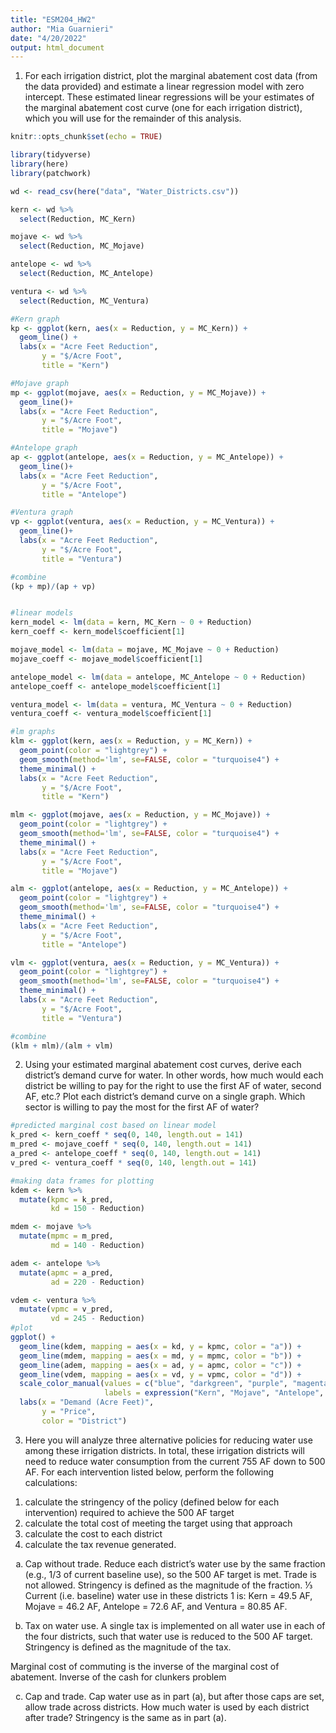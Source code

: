 ```yaml
---
title: "ESM204_HW2"
author: "Mia Guarnieri"
date: "4/20/2022"
output: html_document
---
```


1. For each irrigation district, plot the marginal abatement cost data (from the data provided) and estimate a linear regression model with zero intercept. These estimated linear regressions will be your estimates of the marginal abatement cost curve (one for each irrigation district), which you will use for the remainder of this analysis. 


```r
knitr::opts_chunk$set(echo = TRUE)

library(tidyverse)
library(here)
library(patchwork)

wd <- read_csv(here("data", "Water_Districts.csv"))

kern <- wd %>% 
  select(Reduction, MC_Kern)

mojave <- wd %>% 
  select(Reduction, MC_Mojave)

antelope <- wd %>% 
  select(Reduction, MC_Antelope)

ventura <- wd %>% 
  select(Reduction, MC_Ventura)

#Kern graph
kp <- ggplot(kern, aes(x = Reduction, y = MC_Kern)) +
  geom_line() +
  labs(x = "Acre Feet Reduction",
       y = "$/Acre Foot",
       title = "Kern")

#Mojave graph
mp <- ggplot(mojave, aes(x = Reduction, y = MC_Mojave)) +
  geom_line()+
  labs(x = "Acre Feet Reduction",
       y = "$/Acre Foot",
       title = "Mojave")

#Antelope graph
ap <- ggplot(antelope, aes(x = Reduction, y = MC_Antelope)) +
  geom_line()+
  labs(x = "Acre Feet Reduction",
       y = "$/Acre Foot",
       title = "Antelope")

#Ventura graph
vp <- ggplot(ventura, aes(x = Reduction, y = MC_Ventura)) +
  geom_line()+
  labs(x = "Acre Feet Reduction",
       y = "$/Acre Foot",
       title = "Ventura")

#combine
(kp + mp)/(ap + vp)


#linear models
kern_model <- lm(data = kern, MC_Kern ~ 0 + Reduction)
kern_coeff <- kern_model$coefficient[1]

mojave_model <- lm(data = mojave, MC_Mojave ~ 0 + Reduction)
mojave_coeff <- mojave_model$coefficient[1]

antelope_model <- lm(data = antelope, MC_Antelope ~ 0 + Reduction)
antelope_coeff <- antelope_model$coefficient[1]

ventura_model <- lm(data = ventura, MC_Ventura ~ 0 + Reduction)
ventura_coeff <- ventura_model$coefficient[1]

#lm graphs
klm <- ggplot(kern, aes(x = Reduction, y = MC_Kern)) +
  geom_point(color = "lightgrey") +
  geom_smooth(method='lm', se=FALSE, color = "turquoise4") + 
  theme_minimal() + 
  labs(x = "Acre Feet Reduction",
       y = "$/Acre Foot",
       title = "Kern")

mlm <- ggplot(mojave, aes(x = Reduction, y = MC_Mojave)) +
  geom_point(color = "lightgrey") +
  geom_smooth(method='lm', se=FALSE, color = "turquoise4") + 
  theme_minimal() + 
  labs(x = "Acre Feet Reduction",
       y = "$/Acre Foot",
       title = "Mojave")

alm <- ggplot(antelope, aes(x = Reduction, y = MC_Antelope)) +
  geom_point(color = "lightgrey") +
  geom_smooth(method='lm', se=FALSE, color = "turquoise4") + 
  theme_minimal() + 
  labs(x = "Acre Feet Reduction",
       y = "$/Acre Foot",
       title = "Antelope")

vlm <- ggplot(ventura, aes(x = Reduction, y = MC_Ventura)) +
  geom_point(color = "lightgrey") +
  geom_smooth(method='lm', se=FALSE, color = "turquoise4") + 
  theme_minimal() + 
  labs(x = "Acre Feet Reduction",
       y = "$/Acre Foot",
       title = "Ventura")

#combine
(klm + mlm)/(alm + vlm)
```

2. Using your estimated marginal abatement cost curves, derive each district’s demand curve for water. In other words, how much would each district be willing to pay for the right to use the first AF of water, second AF, etc.? Plot each district’s demand curve on a single graph. Which sector is willing to pay the most for the first AF of water? 

```r
#predicted marginal cost based on linear model
k_pred <- kern_coeff * seq(0, 140, length.out = 141)
m_pred <- mojave_coeff * seq(0, 140, length.out = 141)
a_pred <- antelope_coeff * seq(0, 140, length.out = 141)
v_pred <- ventura_coeff * seq(0, 140, length.out = 141)

#making data frames for plotting
kdem <- kern %>% 
  mutate(kpmc = k_pred,
         kd = 150 - Reduction)

mdem <- mojave %>% 
  mutate(mpmc = m_pred,
         md = 140 - Reduction)

adem <- antelope %>% 
  mutate(apmc = a_pred,
         ad = 220 - Reduction)

vdem <- ventura %>% 
  mutate(vpmc = v_pred,
         vd = 245 - Reduction)
#plot
ggplot() +
  geom_line(kdem, mapping = aes(x = kd, y = kpmc, color = "a")) +
  geom_line(mdem, mapping = aes(x = md, y = mpmc, color = "b")) +
  geom_line(adem, mapping = aes(x = ad, y = apmc, color = "c")) +
  geom_line(vdem, mapping = aes(x = vd, y = vpmc, color = "d")) +
  scale_color_manual(values = c("blue", "darkgreen", "purple", "magenta"),
                     labels = expression("Kern", "Mojave", "Antelope", "Ventura")) + 
  labs(x = "Demand (Acre Feet)",
       y = "Price",
       color = "District")
```

3. Here you will analyze three alternative policies for reducing water use among these irrigation districts. In total, these irrigation districts will need to reduce water consumption from the current 755 AF down to 500 AF. For each intervention listed below, perform the following calculations: 
(1) calculate the stringency of the policy (defined below for each intervention) required to achieve the 500 AF target
(2) calculate the total cost of meeting the target using that approach
(3) calculate the cost to each district
(4) calculate the tax revenue generated. 

a. Cap without trade. Reduce each district’s water use by the same fraction (e.g., 1/3 of current baseline use), so the 500 AF target is met. Trade is not allowed. Stringency is defined as the magnitude of the fraction. 
⅓ Current (i.e. baseline) water use in these districts 1 is: Kern = 49.5 AF, Mojave = 46.2 AF, Antelope = 72.6 AF, and Ventura = 80.85 AF.

b. Tax on water use. A single tax is implemented on all water use in each of the four districts, such that water use is reduced to the 500 AF target. Stringency is defined as the magnitude of the tax. 

Marginal cost of commuting is the inverse of the marginal cost of abatement. 
Inverse of the cash for clunkers problem


c. Cap and trade. Cap water use as in part (a), but after those caps are set, allow trade across districts. How much water is used by each district after trade? Stringency is the same as in part (a). 



